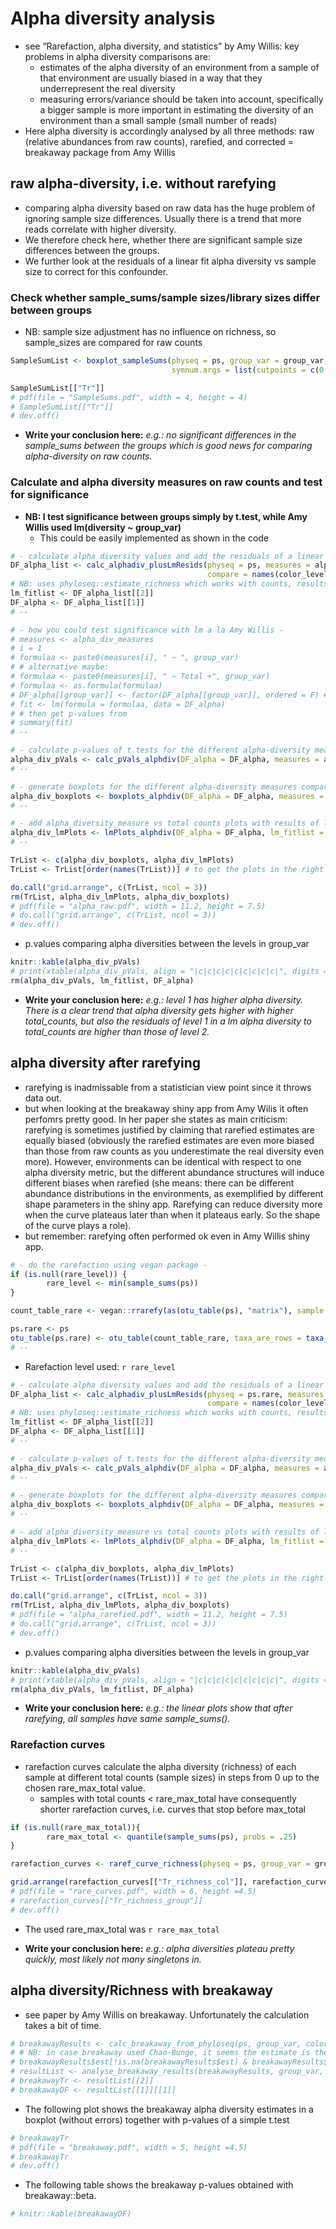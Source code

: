 # Alpha diversity analysis 

- see "Rarefaction, alpha diversity, and statistics" by Amy Willis: key problems in alpha diversity comparisons are:
    - estimates of the alpha diversity of an environment from a sample of that environment are usually biased in a way that they underrepresent the real diversity
    - measuring errors/variance should be taken into account, specifically a bigger sample is more important in estimating the diversity of an environment than a small sample (small number of reads)
- Here alpha diversity is accordingly analysed by all three methods: raw (relative abundances from raw counts), rarefied, and corrected = breakaway package from Amy Willis



## raw **alpha-diversity**, i.e. without rarefying

- comparing alpha diversity based on raw data has the huge problem of ignoring sample size differences. Usually there is a trend that more reads correlate with higher diversity.
- We therefore check here, whether there are significant sample size differences between the groups. 
- We further look at the residuals of a linear fit alpha diversity vs sample size to correct for this confounder.



### Check whether sample_sums/sample sizes/library sizes differ between groups

- NB: sample size adjustment has no influence on richness, so sample_sizes are compared for raw counts

```r
SampleSumList <- boxplot_sampleSums(physeq = ps, group_var = group_var, color_levels = color_levels, shape = shape, test = "t.test", p_adjust_method = "fdr",
                                    symnum.args = list(cutpoints = c(0, 1e-04, 0.001, 0.01, 0.05, 1), symbols = c("****", "***", "**", "*", "ns")))
```

```r
SampleSumList[["Tr"]]
# pdf(file = "SampleSums.pdf", width = 4, height = 4)
# SampleSumList[["Tr"]]
# dev.off()
```

- **Write your conclusion here:** *e.g.: no significant differences in the sample_sums between the groups which is good news for comparing alpha-diversity on raw counts.*



### Calculate and alpha diversity measures on raw counts and test for significance

- **NB: I test significance between groups simply by t.test, while Amy Willis used lm(diversity ~ group_var)**
    - This could be easily implemented as shown in the code

```r
# - calculate alpha diversity values and add the residuals of a linear fit: alpha-diversity to total_counts, since those fits are often significant -
DF_alpha_list <- calc_alphadiv_plusLmResids(physeq = ps, measures = alpha_div_measures, group_var = group_var,
                                            compare = names(color_levels))
# NB: uses phyloseq::estimate_richness which works with counts, results in same Shannon values as breakaway::shannon on relative abundances
lm_fitlist <- DF_alpha_list[[2]]
DF_alpha <- DF_alpha_list[[1]]
# --

# - how you could test significance with lm a la Amy Willis -
# measures <- alpha_div_measures
# i = 1
# formulaa <- paste0(measures[i], " ~ ", group_var)
# # alternative maybe: 
# formulaa <- paste0(measures[i], " ~ Total +", group_var)
# formulaa <- as.formula(formulaa)
# DF_alpha[[group_var]] <- factor(DF_alpha[[group_var]], ordered = F) # important ordering has an effect. In case of more than 2 the reference might also play a role
# fit <- lm(formula = formulaa, data = DF_alpha)
# # then get p-values from
# summary(fit)
# --

# - calculate p-values of t.tests for the different alpha-diversity measures comparing the levels in group_var - 
alpha_div_pVals <- calc_pVals_alphdiv(DF_alpha = DF_alpha, measures = alpha_div_measures, group_var = group_var, compare = names(color_levels), test = "t.test")
# -- 

# - generate boxplots for the different alpha-diversity measures comparing the levels in group_var - 
alpha_div_boxplots <- boxplots_alphdiv(DF_alpha = DF_alpha, measures = alpha_div_measures, group_var = group_var, shape = shape, color_levels = color_levels, test = "t.test", hide.ns = FALSE)
# --

# - add alpha_diversity_measure vs total counts plots with results of linear fit in title -
alpha_div_lmPlots <- lmPlots_alphdiv(DF_alpha = DF_alpha, lm_fitlist = lm_fitlist, measures = alpha_div_measures, group_var = group_var, shape = shape, color_levels = color_levels, test = "t.test")
# --

TrList <- c(alpha_div_boxplots, alpha_div_lmPlots)
TrList <- TrList[order(names(TrList))] # to get the plots in the right order
```


```r
do.call("grid.arrange", c(TrList, ncol = 3))
rm(TrList, alpha_div_lmPlots, alpha_div_boxplots)
# pdf(file = "alpha_raw.pdf", width = 11.2, height = 7.5)
# do.call("grid.arrange", c(TrList, ncol = 3))
# dev.off()
```

- p.values comparing alpha diversities between the levels in group_var

```r
knitr::kable(alpha_div_pVals)
# print(xtable(alpha_div_pVals, align = "|c|c|c|c|c|c|c|c|c|", digits = 5), include.rownames = FALSE)
rm(alpha_div_pVals, lm_fitlist, DF_alpha)
```

- **Write your conclusion here:** *e.g.: level 1 has higher alpha diversity. There is a clear trend that alpha diversity gets higher with higher total_counts, but also the residuals of level 1 in a lm alpha diversity to total_counts are higher than those of level 2.*




## alpha diversity after **rarefying**

- rarefying is inadmissable from a statistician view point since it throws data out. 
- but when looking at the breakaway shiny app from Amy Wilis it often perfomrs pretty good. In her paper she states as main criticism: rarefying is sometimes justified by claiming that rarefied estimates are equally biased (obviously the rarefied estimates are even more biased than those from raw counts as you underestimate the real diversity even more). However, environments can be identical with respect to one alpha diversity metric, but the different abundance structures will induce different biases when rarefied (she means: there can be different abundance distributions in the environments, as exemplified by different shape parameters in the shiny app. Rarefying can reduce diversity more when the curve plateaus later than when it plateaus early. So the shape of the curve plays a role).
- but remember: rarefying often performed ok even in Amy Willis shiny app.


```r
# - do the rarefaction using vegan package -
if (is.null(rare_level)) {
        rare_level <- min(sample_sums(ps))
}

count_table_rare <- vegan::rrarefy(as(otu_table(ps), "matrix"), sample = rare_level)

ps.rare <- ps
otu_table(ps.rare) <- otu_table(count_table_rare, taxa_are_rows = taxa_are_rows(ps))
# --
```

- Rarefaction level used: `r rare_level`



```r
# - calculate alpha diversity values and add the residuals of a linear fit: alpha-diversity to total_counts, since those fits are often significant -
DF_alpha_list <- calc_alphadiv_plusLmResids(physeq = ps.rare, measures = alpha_div_measures, group_var = group_var,
                                            compare = names(color_levels))
# NB: uses phyloseq::estimate_richness which works with counts, results in same Shannon values as breakaway::shannon on relative abundances
lm_fitlist <- DF_alpha_list[[2]]
DF_alpha <- DF_alpha_list[[1]]
# --

# - calculate p-values of t.tests for the different alpha-diversity measures comparing the levels in group_var - 
alpha_div_pVals <- calc_pVals_alphdiv(DF_alpha = DF_alpha, measures = alpha_div_measures, group_var = group_var, compare = names(color_levels), test = "t.test")
# -- 

# - generate boxplots for the different alpha-diversity measures comparing the levels in group_var - 
alpha_div_boxplots <- boxplots_alphdiv(DF_alpha = DF_alpha, measures = alpha_div_measures, group_var = group_var, shape = shape, color_levels = color_levels, test = "t.test", hide.ns = FALSE)
# --

# - add alpha_diversity_measure vs total counts plots with results of linear fit in title -
alpha_div_lmPlots <- lmPlots_alphdiv(DF_alpha = DF_alpha, lm_fitlist = lm_fitlist, measures = alpha_div_measures, group_var = group_var, shape = shape, color_levels = color_levels, test = "t.test")
# --

TrList <- c(alpha_div_boxplots, alpha_div_lmPlots)
TrList <- TrList[order(names(TrList))] # to get the plots in the right order
```


```r
do.call("grid.arrange", c(TrList, ncol = 3))
rm(TrList, alpha_div_lmPlots, alpha_div_boxplots)
# pdf(file = "alpha_rarefied.pdf", width = 11.2, height = 7.5)
# do.call("grid.arrange", c(TrList, ncol = 3))
# dev.off()
```

- p.values comparing alpha diversities between the levels in group_var

```r
knitr::kable(alpha_div_pVals)
# print(xtable(alpha_div_pVals, align = "|c|c|c|c|c|c|c|c|c|", digits = 5), include.rownames = FALSE)
rm(alpha_div_pVals, lm_fitlist, DF_alpha)
```

- **Write your conclusion here:** *e.g.: the linear plots show that after rarefying, all samples have same sample_sums().*



###  Rarefaction curves

- rarefaction curves calculate the alpha diversity (richness) of each sample at different total counts (sample sizes) in steps from 0 up to the chosen rare_max_total value.
    - samples with total counts < rare_max_total have consequently shorter rarefaction curves, i.e. curves that stop before max_total

```r
if (is.null(rare_max_total)){
        rare_max_total <- quantile(sample_sums(ps), probs = .25)
}

rarefaction_curves <- raref_curve_richness(physeq = ps, group_var = group_var, max_total = rare_max_total, step_size = step_size, color_levels = color_levels, seed = seed)
```



```r
grid.arrange(rarefaction_curves[["Tr_richness_col"]], rarefaction_curves[["Tr_richness_group"]], rarefaction_curves[["Tr_richness_grad"]], ncol = 1)
# pdf(file = "rare_curves.pdf", width = 6, height =4.5)
# rarefaction_curves[["Tr_richness_group"]]
# dev.off()
```

- The used rare_max_total was `r rare_max_total`

- **Write your conclusion here:** *e.g.: alpha diversities plateau pretty quickly, most likely not many singletons in.*



## alpha diversity/Richness with **breakaway**

- see paper by Amy Willis on breakaway. Unfortunately the calculation takes a bit of time. 

```r
# breakawayResults <- calc_breakaway_from_phyloseq(ps, group_var, color_levels)
# # NB: in case breakaway used Chao-Bunge, it seems the estimate is the number of the missing taxa and not the observed estimate. To correct for this:
# breakawayResults$est[!is.na(breakawayResults$est) & breakawayResults$est < breakawayResults$observed] <- breakawayResults$observed[!is.na(breakawayResults$est) & breakawayResults$est < breakawayResults$observed] + breakawayResults$est[!is.na(breakawayResults$est) & breakawayResults$est < breakawayResults$observed]
# resultList <- analyse_breakaway_results(breakawayResults, group_var, color_levels, test = "t.test")
# breakawayTr <- resultList[[2]]
# breakawayDF <- resultList[[1]][[1]]
```

- The following plot shows the breakaway alpha diversity estimates in a boxplot (without errors) together with p-values of a simple t.test


```r
# breakawayTr
# pdf(file = "breakaway.pdf", width = 5, height =4.5)
# breakawayTr
# dev.off()
```

- The following table shows the breakaway p-values obtained with breakaway::beta. 

```r
# knitr::kable(breakawayDF)
```



